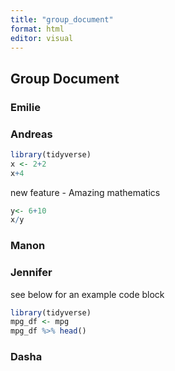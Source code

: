 ```yaml
---
title: "group_document"
format: html
editor: visual
---
```


## Group Document

### Emilie

### Andreas

```r
library(tidyverse)
x <- 2+2
x+4
```

new feature - Amazing mathematics

```r
y<- 6+10
x/y
```

### Manon

### Jennifer

see below for an example code block

```r
library(tidyverse)
mpg_df <- mpg
mpg_df %>% head()
```

### Dasha

